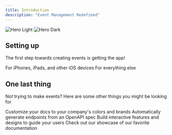 ```yaml
---
title: Introduction
description: "Event Management Redefined"
---
```


<img
  className="block dark:hidden"
  src="/images/DocsHeader.png"
  alt="Hero Light"
/>
<img
  className="hidden dark:block"
  src="/images/DocsHeader.png"
  alt="Hero Dark"
/>

## Setting up

The first step towards creating events is getting the app!

<CardGroup cols={2}>
  <Card
    title="Download for iOS"
    icon="apple"
    href="https://apps.apple.com/us/app/doorlist/id1602583398"
  >
    For iPhones, iPads, and other iOS devices
  </Card>
  <Card
    title="Download for Android"
    icon="android"
    href="https://play.google.com/store/apps/details?id=com.davidroselle.doorlist"
  >
    For everything else
  </Card>
</CardGroup>

## One last thing

Not trying to make events? Here are some other things you might be looking for

<CardGroup cols={2}>
  <Card
    title="Buy Merch"
    icon="palette"
    href="https://mintlify.com/docs/settings/global"
  >
    Customize your docs to your company's colors and brands
  </Card>
  <Card
    title="Manage My Account"
    icon="code"
    href="https://mintlify.com/docs/api-playground/openapi"
  >
    Automatically generate endpoints from an OpenAPI spec
  </Card>
  <Card
    title="Buy Tickets"
    icon="screwdriver-wrench"
    href="https://mintlify.com/docs/components/accordion"
  >
    Build interactive features and designs to guide your users
  </Card>
  <Card
    title="Contact Support"
    icon="stars"
    href="https://mintlify.com/showcase"
  >
    Check out our showcase of our favorite documentation
  </Card>
</CardGroup>
